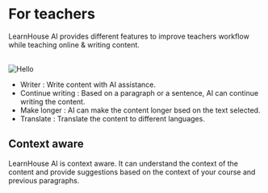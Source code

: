 # For teachers 

LearnHouse AI provides different features to improve teachers workflow while teaching online & writing content. 

<br/>
<img style={{borderRadius:10}} quality={100} src="https://www.learnhouse.app/product/ai/screen-ai-4.png" alt="Hello" width={800} height={1300} />


- Writer : Write content with AI assistance.
- Continue writing : Based on a paragraph or a sentence, AI can continue writing the content.
- Make longer : AI can make the content longer bsed on the text selected.
- Translate : Translate the content to different languages.

## Context aware 

LearnHouse AI is context aware. It can understand the context of the content and provide suggestions based on the context of your course and previous paragraphs.